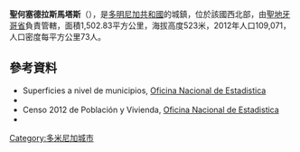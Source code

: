 {{Coord|19|19|48|N|70|55|48|W|display=title}}

'''聖何塞德拉斯馬塔斯'''（{{lang-es|San José de las Matas}}），是[[多明尼加共和國|多明尼加共和國]]的城鎮，位於該國西北部，由[[聖地牙哥省_(多明尼加)|聖地牙哥省]]負責管轄，面積1,502.83平方公里，海拔高度523米，2012年人口109,071，人口密度每平方公里73人。

==參考資料==
*Superficies a nivel de municipios, [https://web.archive.org/web/20090417021712/http://one.gob.do/index.php?option=com_content&task=view&id=63&Itemid=283 Oficina Nacional de Estadistica]
*{{cite book
  | last = De la Fuente
  | first = Santiago
  | title = Geografía Dominicana
  | publisher = Editora Colegial Quisqueyana
  | date = 1976
  | location = Santo Domingo, Dominican Republic
  | language = es }}
*Censo 2012 de Población y Vivienda, [http://one.gob.do/ Oficina Nacional de Estadistica]
*{{cite web|url=http://www.one.gob.do/index.php?option=com_docman&task=cat_view&gid=113|title=Listado de Codigos de Provincias, Municipio y Distritos Municipales, Actualizada a Junio 20 del 2006|author=Oficina Nacional de Estadistica, Departamento de Cartografia, Division de  Limites y Linderos|language=es|accessdate=2007-01-24|deadurl=yes|archiveurl=https://web.archive.org/web/20070314215735/http://www.one.gob.do/index.php?option=com_docman&task=cat_view&gid=113|archivedate=2007-03-14}}

{{DominicanRepublic-geo-stub}}
[[Category:多米尼加城市|Category:多米尼加城市]]